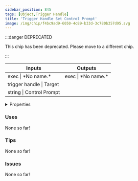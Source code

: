 ```yaml
---
sidebar_position: 845
tags: [Object,Trigger Handle]
title: 'Trigger Handle Set Control Prompt'
image: /img/chip/f4bc9ad9-6050-4c89-b33d-3c780b357d95.svg
---
```




:::danger DEPRECATED

This chip has been deprecated. Please move to a different chip.

:::

<IChip uuid="f4bc9ad9-6050-4c89-b33d-3c780b357d95"/>

<table><thead><tr><th>Inputs</th><th>Outputs</th></tr></thead><tbody><tr><td>exec | *No name.*</td><td>exec | *No name.*</td></tr><tr><td>trigger handle | Target</td><td /></tr><tr><td>string | Control Prompt</td><td /></tr></tbody></table>

<details>
  <summary>Properties</summary>
  <div>
    <div>
    <table>
      <tbody>
        <tr>
          <td>Is beta required?</td>
          <td>No</td>
        </tr>
        <tr>
          <td>Is chip a trolling risk?</td>
          <td>No</td>
        </tr>
        <tr>
          <td>Is chip a role assignment risk?</td>
          <td>No</td>
        </tr>
        <tr>
          <td>Chip UUID</td>
          <td>f4bc9ad9-6050-4c89-b33d-3c780b357d95</td>
        </tr>
        <tr>
          <td>Room availability</td>
          <td>Available everywhere</td>
        </tr>
      </tbody>
    </table>
    </div>
  </div>
</details>

### Uses

None so far!

### Tips

None so far!

### Issues

None so far!